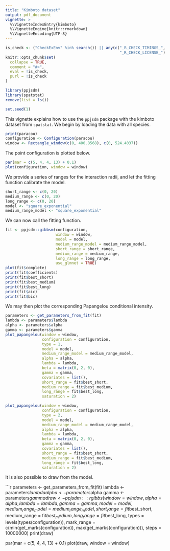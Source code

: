 ```yaml
---
title: "Kimboto dataset"
output: pdf_document
vignette: >
  %\VignetteIndexEntry{kimboto}
  %\VignetteEngine{knitr::rmarkdown}
  %\VignetteEncoding{UTF-8}
---
```

  
```r
is_check <- ("CheckExEnv" %in% search()) || any(c("_R_CHECK_TIMINGS_",
                                                  "_R_CHECK_LICENSE_") %in% names(Sys.getenv()))
knitr::opts_chunk$set(
  collapse = TRUE,
  comment = "#>",
  eval = !is_check,
  purl = !is_check
)

```

```r
library(ppjsdm)
library(spatstat)
remove(list = ls())

set.seed(1)
```

This vignette explains how to use the `ppjsdm` package with the kimboto dataset from `spatstat`.
We begin by loading the data with all species.

```r
print(paracou)
configuration <- Configuration(paracou)
window <- Rectangle_window(c(0, 400.8568), c(0, 524.4037))
```

The point configuration is plotted below.

```r
par(mar = c(5, 4, 4, 13) + 0.1)
plot(configuration, window = window)
```

We provide a series of ranges for the interaction radii, and let the fitting function calibrate the model.

```r
short_range <- c(0, 20)
medium_range <- c(0, 20)
long_range <- c(0, 20)
model <- "square_exponential"
medium_range_model <- "square_exponential"
```

We can now call the fitting function.

```r
fit <- ppjsdm::gibbsm(configuration, 
                      window = window, 
                      model = model,
                      medium_range_model = medium_range_model,
                      short_range = short_range,
                      medium_range = medium_range,
                      long_range = long_range,
                      use_glmnet = TRUE)
plot(fit$complete)
print(fit$coefficients)
print(fit$best_short)
print(fit$best_medium)
print(fit$best_long)
print(fit$aic)
print(fit$bic)
```

We may then plot the corresponding Papangelou conditional intensity.

```r
parameters <- get_parameters_from_fit(fit)
lambda <- parameters$lambda
alpha <- parameters$alpha
gamma <- parameters$gamma
plot_papangelou(window = window,
                configuration = configuration,
                type = 1, 
                model = model, 
                medium_range_model = medium_range_model, 
                alpha = alpha, 
                lambda = lambda, 
                beta = matrix(0, 2, 0), 
                gamma = gamma, 
                covariates = list(), 
                short_range = fit$best_short, 
                medium_range = fit$best_medium, 
                long_range = fit$best_long, 
                saturation = 2) 

plot_papangelou(window = window,
                configuration = configuration,
                type = 2, 
                model = model, 
                medium_range_model = medium_range_model, 
                alpha = alpha, 
                lambda = lambda, 
                beta = matrix(0, 2, 0), 
                gamma = gamma, 
                covariates = list(), 
                short_range = fit$best_short, 
                medium_range = fit$best_medium, 
                long_range = fit$best_long, 
                saturation = 2) 
```

It is also possible to draw from the model.

```r
parameters <- get_parameters_from_fit(fit)
lambda <- parameters$lambda
alpha <- parameters$alpha
gamma <- parameters$gamma
draw <- ppjsdm::rgibbs(window = window, 
                       alpha = alpha, 
                       lambda = lambda, 
                       gamma = gamma,
                       model = model,
                       medium_range_model = medium_range_model,
                       short_range = fit$best_short, 
                       medium_range = fit$best_medium, 
                       long_range = fit$best_long, 
                       types = levels(types(configuration)),
                       mark_range = c(min(get_marks(configuration)), max(get_marks(configuration))),
                       steps = 10000000)
print(draw)

par(mar = c(5, 4, 4, 13) + 0.1)
plot(draw, window = window)